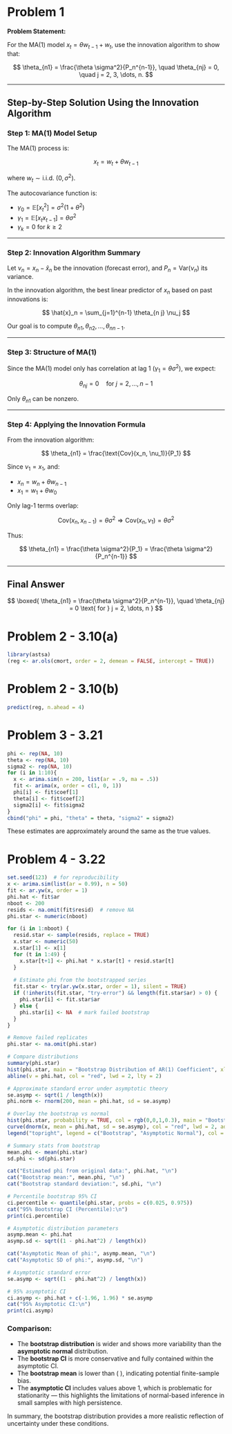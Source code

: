 # Problem 1

**Problem Statement:**

For the MA(1) model $x_t = \theta w_{t-1} + w_t$, use the innovation algorithm to show that:

$$
\theta_{n1} = \frac{\theta \sigma^2}{P_n^{n-1}}, \quad \theta_{nj} = 0, \quad j = 2, 3, \dots, n.
$$

---

## Step-by-Step Solution Using the Innovation Algorithm

### Step 1: MA(1) Model Setup

The MA(1) process is:

$$
x_t = w_t + \theta w_{t-1}
$$

where $w_t \sim \text{i.i.d. } (0, \sigma^2)$.

The autocovariance function is:

- $\gamma_0 = \mathbb{E}[x_t^2] = \sigma^2 (1 + \theta^2)$  
- $\gamma_1 = \mathbb{E}[x_t x_{t-1}] = \theta \sigma^2$  
- $\gamma_k = 0$ for $k \geq 2$

---

### Step 2: Innovation Algorithm Summary

Let $\nu_n = x_n - \hat{x}_n$ be the innovation (forecast error), and $P_n = \text{Var}(\nu_n)$ its variance.

In the innovation algorithm, the best linear predictor of $x_n$ based on past innovations is:

$$
\hat{x}_n = \sum_{j=1}^{n-1} \theta_{n j} \nu_j
$$

Our goal is to compute $\theta_{n1}, \theta_{n2}, \dots, \theta_{nn-1}$.

---

### Step 3: Structure of MA(1)

Since the MA(1) model only has correlation at lag 1 ($\gamma_1 = \theta \sigma^2$), we expect:

$$
\theta_{nj} = 0 \quad \text{for } j = 2, \dots, n-1
$$

Only $\theta_{n1}$ can be nonzero.

---

### Step 4: Applying the Innovation Formula

From the innovation algorithm:

$$
\theta_{n1} = \frac{\text{Cov}(x_n, \nu_1)}{P_1}
$$

Since $\nu_1 = x_1$, and:

- $x_n = w_n + \theta w_{n-1}$
- $x_1 = w_1 + \theta w_0$

Only lag-1 terms overlap:

$$
\text{Cov}(x_n, x_{n-1}) = \theta \sigma^2 \Rightarrow \text{Cov}(x_n, \nu_1) = \theta \sigma^2
$$

Thus:

$$
\theta_{n1} = \frac{\theta \sigma^2}{P_1} = \frac{\theta \sigma^2}{P_n^{n-1}}
$$

---

## Final Answer

$$
\boxed{
\theta_{n1} = \frac{\theta \sigma^2}{P_n^{n-1}}, \quad \theta_{nj} = 0 \text{ for } j = 2, \dots, n
}
$$

# Problem 2 - 3.10(a)
```r
library(astsa)
(reg <- ar.ols(cmort, order = 2, demean = FALSE, intercept = TRUE))
```

# Problem 2 - 3.10(b)
```r
predict(reg, n.ahead = 4)
```

# Problem 3 - 3.21
```r
phi <- rep(NA, 10)
theta <- rep(NA, 10)
sigma2 <- rep(NA, 10)
for (i in 1:10){
  x <- arima.sim(n = 200, list(ar = .9, ma = .5))
  fit <- arima(x, order = c(1, 0, 1))
  phi[i] <- fit$coef[1]
  theta[i] <- fit$coef[2]
  sigma2[i] <- fit$sigma2
}
cbind("phi" = phi, "theta" = theta, "sigma2" = sigma2)
```

These estimates are approximately around the same as the true values.

# Problem 4 - 3.22
```r
set.seed(123)  # for reproducibility
x <- arima.sim(list(ar = 0.99), n = 50)
fit <- ar.yw(x, order = 1)
phi.hat <- fit$ar
nboot <- 200
resids <- na.omit(fit$resid)  # remove NA
phi.star <- numeric(nboot)

for (i in 1:nboot) {
  resid.star <- sample(resids, replace = TRUE)
  x.star <- numeric(50)
  x.star[1] <- x[1]
  for (t in 1:49) {
    x.star[t+1] <- phi.hat * x.star[t] + resid.star[t]
  }
  
  # Estimate phi from the bootstrapped series
  fit.star <- try(ar.yw(x.star, order = 1), silent = TRUE)
  if (!inherits(fit.star, "try-error") && length(fit.star$ar) > 0) {
    phi.star[i] <- fit.star$ar
  } else {
    phi.star[i] <- NA  # mark failed bootstrap
  }
}

# Remove failed replicates
phi.star <- na.omit(phi.star)

# Compare distributions
summary(phi.star)
hist(phi.star, main = "Bootstrap Distribution of AR(1) Coefficient", xlab = "phi")
abline(v = phi.hat, col = "red", lwd = 2, lty = 2)

# Approximate standard error under asymptotic theory
se.asymp <- sqrt(1 / length(x))
phi.norm <- rnorm(200, mean = phi.hat, sd = se.asymp)

# Overlay the bootstrap vs normal
hist(phi.star, probability = TRUE, col = rgb(0,0,1,0.3), main = "Bootstrap vs Asymptotic Distribution", xlab = "phi", breaks = 20)
curve(dnorm(x, mean = phi.hat, sd = se.asymp), col = "red", lwd = 2, add = TRUE)
legend("topright", legend = c("Bootstrap", "Asymptotic Normal"), col = c("blue", "red"), lwd = 2)

# Summary stats from bootstrap
mean.phi <- mean(phi.star)
sd.phi <- sd(phi.star)

cat("Estimated phi from original data:", phi.hat, "\n")
cat("Bootstrap mean:", mean.phi, "\n")
cat("Bootstrap standard deviation:", sd.phi, "\n")

# Percentile bootstrap 95% CI
ci.percentile <- quantile(phi.star, probs = c(0.025, 0.975))
cat("95% Bootstrap CI (Percentile):\n")
print(ci.percentile)

# Asymptotic distribution parameters
asymp.mean <- phi.hat
asymp.sd <- sqrt((1 - phi.hat^2) / length(x))

cat("Asymptotic Mean of phi:", asymp.mean, "\n")
cat("Asymptotic SD of phi:", asymp.sd, "\n")

# Asymptotic standard error
se.asymp <- sqrt((1 - phi.hat^2) / length(x))

# 95% asymptotic CI
ci.asymp <- phi.hat + c(-1.96, 1.96) * se.asymp
cat("95% Asymptotic CI:\n")
print(ci.asymp)
```

### Comparison:
- The **bootstrap distribution** is wider and shows more variability than the **asymptotic normal** distribution.
- The **bootstrap CI** is more conservative and fully contained within the asymptotic CI.
- The **bootstrap mean** is lower than \( \hat{\phi} \), indicating potential finite-sample bias.
- The **asymptotic CI** includes values above 1, which is problematic for stationarity — this highlights the limitations of normal-based inference in small samples with high persistence.

In summary, the bootstrap distribution provides a more realistic reflection of uncertainty under these conditions.